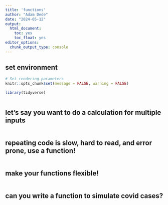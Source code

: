 ```yaml
---
title: 'functions'
author: "Adam Dede"
date: "2024-05-12"
output:
  html_document:
    toc: yes
    toc_float: yes
editor_options:
  chunk_output_type: console
---
```



## set environment

```r

# Set rendering parameters
knitr::opts_chunk$set(message = FALSE, warning = FALSE)

library(tidyverse)



```

## let's say you want to do a calculation for multiple inputs

```r



```
## repeating code is slow, hard to read, and error prone, use a function! 
```r




```

## make your functions flexible! 
```r



```

## can you write a function to simulate covid cases? 
```r





```
